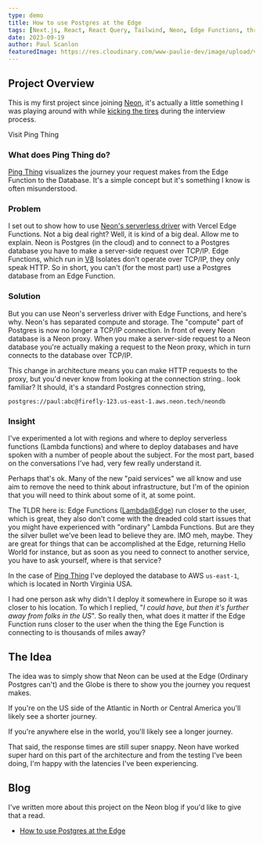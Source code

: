 ```yaml
---
type: demo
title: How to use Postgres at the Edge
tags: [Next.js, React, React Query, Tailwind, Neon, Edge Functions, three.js, react-three-fiber]
date: 2023-09-19
author: Paul Scanlon
featuredImage: https://res.cloudinary.com/www-paulie-dev/image/upload/v1696529153/paulie.dev/2023/09/ping-thing-featured-image_bwikws.jpg
---
```


## Project Overview

This is my first project since joining [Neon](https://neon.tech/), it's actually a little something I was playing around with while [kicking the tires](https://dictionary.cambridge.org/dictionary/english/kick-the-tires) during the interview process.

<CtaExternal href='https://neon.tech/demos/ping-thing'>Visit Ping Thing</CtaExternal>

<AstroImage
  width='768'
  height='480'
  alt='Ping Thing'
  url='https://res.cloudinary.com/www-paulie-dev/image/upload/v1695680935/paulie.dev/2023/09/ping-thing-1_ew7eq5.png'
/>

### What does Ping Thing do?

[Ping Thing](https://neon.tech/demos/ping-thing) visualizes the journey your request makes from the Edge Function to the Database. It's a simple concept but it's something I know is often misunderstood.

### Problem

I set out to show how to use [Neon's serverless driver](https://neon.tech/docs/serverless/serverless-driver) with Vercel Edge Functions. Not a big deal right? Well, it is kind of a big deal. Allow me to explain. Neon is Postgres (in the cloud) and to connect to a Postgres database you have to make a server-side request over TCP/IP. Edge Functions, which run in [V8](https://v8.dev/) Isolates don't operate over TCP/IP, they only speak HTTP. So in short, you can't (for the most part) use a Postgres database from an Edge Function.

### Solution

But you can use Neon's serverless driver with Edge Functions, and here's why. Neon's has separated compute and storage. The "compute" part of Postgres is now no longer a TCP/IP connection. In front of every Neon database is a Neon proxy. When you make a server-side request to a Neon database you're actually making a request to the Neon proxy, which in turn connects to the database over TCP/IP.

This change in architecture means you can make HTTP requests to the proxy, but you'd never know from looking at the connection string.. look familiar? It should, it's a standard Postgres connection string,

```shell
postgres://paul:abc@firefly-123.us-east-1.aws.neon.tech/neondb
```

### Insight

I've experimented a lot with regions and where to deploy serverless functions (Lambda functions) and where to deploy databases and have spoken with a number of people about the subject. For the most part, based on the conversations I've had, very few really understand it.

Perhaps that's ok. Many of the new "paid services" we all know and use aim to remove the need to think about infrastructure, but I'm of the opinion that you will need to think about some of it, at some point.

The TLDR here is: Edge Functions ([Lambda@Edge](https://aws.amazon.com/lambda/edge/)) run closer to the user, which is great, they also don't come with the dreaded cold start issues that you might have experienced with "ordinary" Lambda Functions. But are they the silver bullet we've been lead to believe they are. IMO meh, maybe. They are great for things that can be accomplished at the Edge, returning Hello World for instance, but as soon as you need to connect to another service, you have to ask yourself, where is that service?

In the case of [Ping Thing](https://neon.tech/demos/ping-thing) I've deployed the database to AWS `us-east-1`, which is located in North Virginia USA.

I had one person ask why didn't I deploy it somewhere in Europe so it was closer to his location. To which I replied, "_I could have, but then it's further away from folks in the US_". So really then, what does it matter if the Edge Function runs closer to the user when the thing the Ege Function is connecting to is thousands of miles away?

## The Idea

The idea was to simply show that Neon can be used at the Edge (Ordinary Postgres can't) and the Globe is there to show you the journey you request makes.

If you're on the US side of the Atlantic in North or Central America you'll likely see a shorter journey.

<AstroImage
  width='768'
  height='480'
  alt='Mexico - North Virginia'
  url='https://res.cloudinary.com/www-paulie-dev/image/upload/v1695682200/paulie.dev/2023/09/ping-thing-2_mhrtwf.png'
/>

If you're anywhere else in the world, you'll likely see a longer journey.

<AstroImage
  width='768'
  height='480'
  alt='Albania - North Virginia'
  url='https://res.cloudinary.com/www-paulie-dev/image/upload/v1695682210/paulie.dev/2023/09/ping-thing-3_qqdtho.png'
/>

That said, the response times are still super snappy. Neon have worked super hard on this part of the architecture and from the testing I've been doing, I'm happy with the latencies I've been experiencing.

## Blog

I've written more about this project on the Neon blog if you'd like to give that a read.

- [How to use Postgres at the Edge](https://neon.tech/blog/how-to-use-postgres-at-the-edge)
